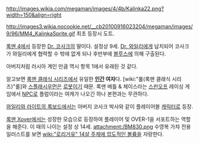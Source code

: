 http://images.wikia.com/megaman/images/4/4b/Kalinka22.png?width=150&align=right

http://images3.wikia.nocookie.net/__cb20100916023204/megaman/images/9/96/MM4_KalinkaSprite.gif
최초 등장시 도트.

[[록맨 4]]에서 등장한 [[Dr. 코사크]]의 딸이다. 설정상 9세. [[Dr. 와일리]]에게 납치되어 코사크가 와일리에게 협력할 수 밖에 없게 되나 후반부에 [[블루스]]에 의해 구출된다.

아버지처럼 러시아 계인 만큼 역시 항목 1에서 유래된 것 같다.

알고보면 [[록맨 클래식 시리즈]]에서 유일한 '''[[인간]] 여자'''다. [wiki:"롤(록맨 클래식 시리즈)"롤]와 [[스플래시우먼]]은 [[로봇]]이기 때문. 록맨 배틀 & 체이스라는 [[스핀오프]] 레이싱 게임에서 [[NPC]]로 플럼이라는 여캐가 나오긴 하나 본편과는 무관하다.

[[와일리와 라이트의 록보드]]에서는 아버지 코사크 박사와 같이 플레이어블 [[캐릭터]]로 등장.

[[록맨 Xover]]에서는 성장한 모습으로 등장하여 플레이어 및 OVER-1을 서포트하는 역할을 해준다. 이 때의 나이는 설정 상 14세.
attachment:/BM830.png
수영복 가챠 전용 일러스트를 보면 [[wiki:"로리거유" 14살 주제에 압도적인 볼륨]]을 자랑한다.

